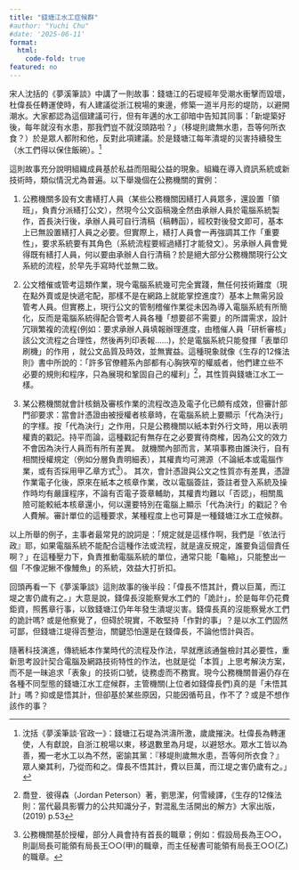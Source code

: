 ```yaml
---
title: "錢塘江水工症候群"
#author: "Yuchi Chu"
#date: '2025-06-11'
format: 
  html:
    code-fold: true
featured: no
---
```


宋人沈括的《夢溪筆談》中講了一則故事：錢塘江的石堤經年受潮水衝擊而毀壞，杜偉長任轉運使時，有人建議從浙江稅場的東邊，修築一道半月形的堤防，以避開潮水。大家都認為這個建議可行，但有年邁的水工卻暗中告知其同事：「新堤築好後，每年就沒有水患，那我們豈不就沒頭路啦？」（移堤則歲無水患，吾等何所衣食？）於是眾人都附和他，反對此項建議。於是錢塘江每年潰堤的災害持續發生（水工們得以保住飯碗）。[^1]

[^1]: 沈括《夢溪筆談‧官政一》：錢塘江石堤為洪濤所激，歲歲摧決。杜偉長為轉運使，人有獻說，自浙江稅場以東，移退數里為月堤，以避怒水。眾水工皆以為善，獨一老水工以為不然，密諭其黨：『移堤則歲無水患，吾等何所衣食？』眾人樂其利，乃從而和之。偉長不悟其計，費以巨萬，而江堤之害仍歲有之。」

這則故事充分說明組織成員基於私益而阻礙公益的現象。組織在導入資訊系統或新技術時，類似情況尤為普遍。以下舉幾個在公務機關的實例：

1.  公務機關多設有文書繕打人員（某些公務機關因繕打人員眾多，還設置「領班」，負責分派繕打公文），然現今公文函稿幾全然由承辦人員於電腦系統製作，首長決行後，承辦人員可自行清稿（稿轉函），經校對後發文即可，基本上已無設置繕打人員之必要。但實際上，繕打人員會一再強調其工作「重要性」，要求系統要有其角色（系統流程要經過繕打才能發文）。另承辦人員會覺得既有繕打人員，何以要由承辦人自行清稿？於是絕大部分公務機關現行公文系統的流程，於早先手寫時代並無二致。

2.  公文稽催或管考這類作業，現今電腦系統幾可完全實踐，無任何技術難度（現在點外賣或是快遞宅配，那樣不是在網路上就能掌控進度?）基本上無需另設管考人員。但實務上，現行公文的管制稽催作業從未因為導入電腦系統有所簡化，反而是電腦系統得配合管考人員各種「想要郤不需要」的所謂需求，設計冗瑣繁複的流程(例如：要求承辦人員填報辦理進度，由稽催人員「研析審核」該公文流程之合理性，然後再列印表報……)，於是電腦系統只能發揮「表單印刷機」的作用 ，就公文品質及時效，並無實益。這種現象就像《生存的12條法則》書中所說的：「許多官僚體系內部都有心胸狹窄的權威者，他們建立些不必要的規則和程序，只為展現和鞏固自己的權利」[^2]，其性質與錢塘江水工一樣。

3.  某公務機關就會計核銷及審核作業的流程改造及電子化已頗有成效，但審計部門卻要求：當會計憑證由被授權者核章時，在電腦系統上要顯示「代為決行」的字樣。按「代為決行」之作用，只是公務機關以紙本對外行文時，用以表明權責的戳記。持平而論，這種戳記有無存在之必要實待商榷，因為公文的效力不會因為決行人員而有所有差異。 就機關內部而言，某項事務由誰決行，自有相關授權規定（例如分層負責明細表），其權責均可溯源（不論紙本或電腦作業，或有否採用甲乙章方式[^3]）。 其次，會計憑證與公文之性質亦有差異，憑證作業電子化後，原來在紙本之核章作業，改以電腦簽註，簽註者登入系統及操作時均有嚴謹程序，不論有否電子簽章輔助，其權責均難以「否認」，相關風險可能較紙本核章還小，何以還要特別在電腦上顯示「代為決行」的戳記？令人費解。審計單位的這種要求，某種程度上也可算是一種錢塘江水工症候群。

[^2]: 喬登．彼得森（Jordan Peterson）著，劉思潔，何雪綾譯，《生存的12條法則：當代最具影響力的公共知識分子，對混亂生活開出的解方》大家出版，(2019) p.53

[^3]: 公務機關基於授權，部分人員會持有首長的職章；例如：假設局長為王○○，則副局長可能領有局長王○○(甲)的職章，而主任秘書可能領有局長王○○(乙)的職章。

以上所舉的例子，主事者最常見的說詞是：「規定就是這樣作啊，我們是『依法行政』耶，如果電腦系統不能配合這種作法或流程，就是違反規定，誰要負這個責任啊？」在這種壓力下，負責推動電腦系統的單位，通常只能「龜縮」，只能整出一個「不像泥鰍不像鰻魚」的系統，效益大打折扣。

回頭再看一下《夢溪筆談》這則故事的後半段：「偉長不悟其計，費以巨萬，而江堤之害仍歲有之。」大意是說，錢偉長沒能察覺水工們的「詭計」，於是每年仍花費鉅資，照舊章行事，以致錢塘江仍年年發生潰堤災害。錢偉長真的沒能察覺水工們的詭計嗎? 或是他察覺了，但碍於現實，不敢堅持「作對的事」？是以水工們固然可鄙，但錢塘江堤得否整治，關鍵恐怕還是在錢偉長，不論他悟計與否。

隨著科技演進，傳統紙本作業時代的流程及作法，早就應該通盤檢討其必要性，重新思考設計契合電腦及網路技術特性的作法，也就是從「本質」上思考解決方案，而不是一昧追求「表象」的技術口號，徒務虛而不務實。現今公務機關普遍仍存在各種不同型態的錢塘江水工症候群，主管機關(上位者如錢偉長們)真的是「未悟其計」嗎？抑或是悟其計，但卻基於某些原因，只能因循苟且，作不了？或是不想作該作的事？
